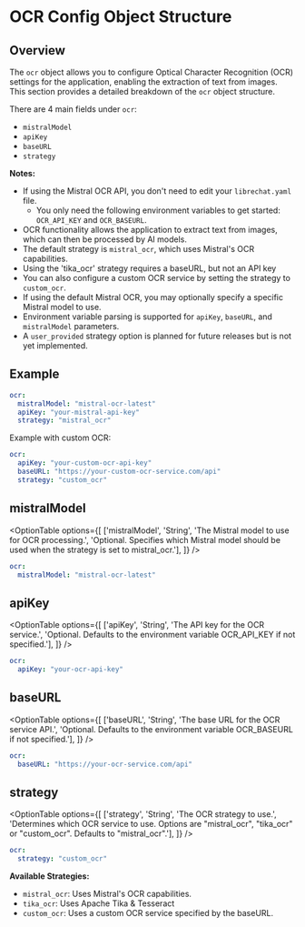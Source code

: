 # OCR Config Object Structure

## Overview

The `ocr` object allows you to configure Optical Character Recognition (OCR) settings for the application, enabling the extraction of text from images. This section provides a detailed breakdown of the `ocr` object structure.

There are 4 main fields under `ocr`:

  - `mistralModel`
  - `apiKey`
  - `baseURL`
  - `strategy`

**Notes:**

- If using the Mistral OCR API, you don't need to edit your `librechat.yaml` file.
    - You only need the following environment variables to get started: `OCR_API_KEY` and `OCR_BASEURL`.
- OCR functionality allows the application to extract text from images, which can then be processed by AI models.
- The default strategy is `mistral_ocr`, which uses Mistral's OCR capabilities.
- Using the 'tika_ocr' strategy requires a baseURL, but not an API key
- You can also configure a custom OCR service by setting the strategy to `custom_ocr`.
- If using the default Mistral OCR, you may optionally specify a specific Mistral model to use.
- Environment variable parsing is supported for `apiKey`, `baseURL`, and `mistralModel` parameters.
- A `user_provided` strategy option is planned for future releases but is not yet implemented.

## Example

```yaml filename="ocr"
ocr:
  mistralModel: "mistral-ocr-latest"
  apiKey: "your-mistral-api-key"
  strategy: "mistral_ocr"
```

Example with custom OCR:

```yaml filename="ocr with custom OCR"
ocr:
  apiKey: "your-custom-ocr-api-key"
  baseURL: "https://your-custom-ocr-service.com/api"
  strategy: "custom_ocr"
```

## mistralModel

<OptionTable
  options={[
    ['mistralModel', 'String', 'The Mistral model to use for OCR processing.', 'Optional. Specifies which Mistral model should be used when the strategy is set to mistral_ocr.'],
  ]}
/>

```yaml filename="ocr / mistralModel"
ocr:
  mistralModel: "mistral-ocr-latest"
```

## apiKey

<OptionTable
  options={[
    ['apiKey', 'String', 'The API key for the OCR service.', 'Optional. Defaults to the environment variable OCR_API_KEY if not specified.'],
  ]}
/>

```yaml filename="ocr / apiKey"
ocr:
  apiKey: "your-ocr-api-key"
```

## baseURL

<OptionTable
  options={[
    ['baseURL', 'String', 'The base URL for the OCR service API.', 'Optional. Defaults to the environment variable OCR_BASEURL if not specified.'],
  ]}
/>

```yaml filename="ocr / baseURL"
ocr:
  baseURL: "https://your-ocr-service.com/api"
```

## strategy

<OptionTable
  options={[
    ['strategy', 'String', 'The OCR strategy to use.', 'Determines which OCR service to use. Options are "mistral_ocr", "tika_ocr" or "custom_ocr". Defaults to "mistral_ocr".'],
  ]}
/>

```yaml filename="ocr / strategy"
ocr:
  strategy: "custom_ocr"
```

**Available Strategies:**

- `mistral_ocr`: Uses Mistral's OCR capabilities.
- `tika_ocr`: Uses Apache Tika & Tesseract
- `custom_ocr`: Uses a custom OCR service specified by the baseURL.
